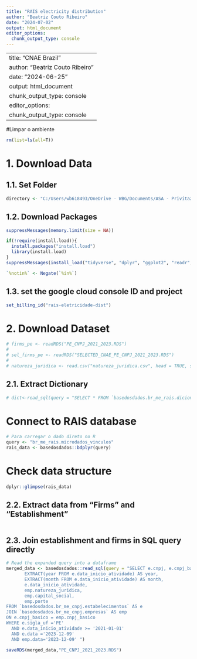 ```yaml
---
title: "RAIS electricity distribution"
author: "Beatriz Couto Ribeiro"
date: "2024-07-02"
output: html_document
editor_options: 
  chunk_output_type: console
---
```

---
title: "CNAE Brazil"
author: "Beatriz Couto Ribeiro"
date: "2024-06-25"
output: html_document
chunk_output_type: console
editor_options: 
  chunk_output_type: console
---

#Limpar o ambiente 
```r

rm(list=ls(all=T))

```

# 1. Download Data
## 1.1. Set Folder
```r

directory <- "C:/Users/wb618493/OneDrive - WBG/Documents/ASA - Privitazation of Distribution/Brazil/Data"

```

## 1.2. Download Packages
```r
suppressMessages(memory.limit(size = NA))

if(!require(install.load)){
  install.packages("install.load")
  library(install.load)
}
suppressMessages(install_load("tidyverse", "dplyr", "ggplot2", "readr", "readxl","knitr","here", "data.table","basedosdados","bigrquery", "dbplyr","janitor","fuzzyjoin","zoo", "purrr", "stringr","DBI", "openxlsx"))

`%notin%` <- Negate(`%in%`)

```

## 1.3. set the google cloud console ID and project
```r

set_billing_id("rais-eletricidade-dist")

```

# 2. Download Dataset
```r

# firms_pe <- readRDS("PE_CNPJ_2021_2023.RDS")
# 
# sel_firms_pe <- readRDS("SELECTED_CNAE_PE_CNPJ_2021_2023.RDS")
# 
# natureza_juridica <- read.csv("natureza_juridica.csv", head = TRUE, sep=",")

```


## 2.1. Extract Dictionary 
```r

# dict<-read_sql(query = "SELECT * FROM `basedosdados.br_me_rais.dicionario` LIMIT 1000")

```


# Connect to RAIS database
```r

# Para carregar o dado direto no R
query <- "br_me_rais.microdados_vinculos"
rais_data <- basedosdados::bdplyr(query)

```

# Check data structure
```r

dplyr::glimpse(rais_data)

```




## 2.2. Extract data from "Firms" and "Establishment"
```r





```

## 2.3. Join establishment and firms in SQL query directly
```r

# Read the expanded query into a dataframe
merged_data <- basedosdados::read_sql(query = "SELECT e.cnpj, e.cnpj_basico, e.identificador_matriz_filial, e.situacao_cadastral, e.cnae_fiscal_principal,
       EXTRACT(year FROM e.data_inicio_atividade) AS year,
       EXTRACT(month FROM e.data_inicio_atividade) AS month,
       e.data_inicio_atividade,
       emp.natureza_juridica, 
       emp.capital_social, 
       emp.porte
FROM `basedosdados.br_me_cnpj.estabelecimentos` AS e
JOIN `basedosdados.br_me_cnpj.empresas` AS emp
ON e.cnpj_basico = emp.cnpj_basico
WHERE e.sigla_uf ='PE' 
  AND e.data_inicio_atividade >= '2021-01-01' 
  AND e.data ='2023-12-09'
  AND emp.data='2023-12-09' ")

saveRDS(merged_data,"PE_CNPJ_2021_2023.RDS")

```